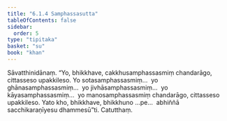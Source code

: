 ```yaml
---
title: "6.1.4 Samphassasutta"
tableOfContents: false
sidebar:
  order: 5
type: "tipitaka"
basket: "su"
book: "khan"
---
```



<DynamicBreadcrumb />

<Division number="325" book="khan">

<Paragraph number="1099" book="khan">
Sāvatthinidānaṃ. “Yo, bhikkhave, cakkhusamphassasmiṃ chandarāgo, cittasseso upakkileso. Yo sotasamphassasmiṃ…  yo ghānasamphassasmiṃ…  yo jivhāsamphassasmiṃ…  yo kāyasamphassasmiṃ…  yo manosamphassasmiṃ chandarāgo, cittasseso upakkileso. Yato kho, bhikkhave, bhikkhuno …pe…  abhiññā sacchikaraṇīyesu dhammesū”ti.

</Paragraph>
</Division>

<Paragraph number="1100" type="center" book="khan">
Catutthaṃ.
</Paragraph>